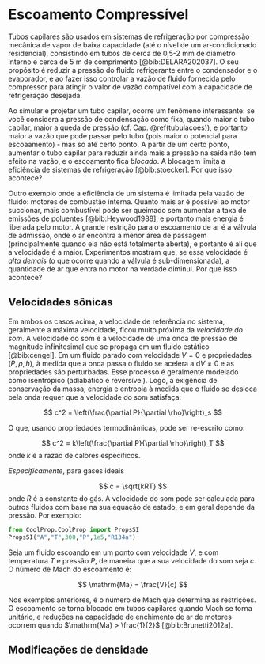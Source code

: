 # Escoamento Compressível {#compressivel}

Tubos capilares são usados em sistemas de refrigeração por compressão mecânica de vapor de baixa capacidade (até o nível de um ar-condicionado residencial), consistindo em tubos de cerca de 0,5-2 mm de diâmetro interno e cerca de 5 m de comprimento [@bib:DELARA202037]. O seu propósito é reduzir a pressão do fluido refrigerante entre o condensador e o evaporador, e ao fazer isso controlar a vazão de fluido fornecida pelo compressor para atingir o valor de vazão compatível com a capacidade de refrigeração desejada.

Ao simular e projetar um tubo capilar, ocorre um fenômeno interessante: se você considera a pressão de condensação como fixa, quando maior o tubo capilar, maior a queda de pressão (cf. Cap. \@ref(tubulacoes)), e portanto maior a vazão que pode passar pelo tubo (pois maior o potencial para escoaamento) - mas só até certo ponto. A partir de um certo ponto, aumentar o tubo capilar para reduzir ainda mais a pressão na saída não tem efeito na vazão, e o escoamento fica *blocado*. A blocagem limita a eficiência de sistemas de refrigeração [@bib:stoecker]. Por que isso acontece?

Outro exemplo onde a eficiência de um sistema é limitada pela vazão de fluido: motores de combustão interna. Quanto mais ar é possível ao motor succionar, mais combustível pode ser queimado sem aumentar a taxa de emissões de poluentes [@bib:Heywood1988], e portanto mais energia é liberada pelo motor. A grande restrição para o escoamento de ar é a válvula de admissão, onde o ar encontra a menor área de passagem (principalmente quando ela não está totalmente aberta), e portanto é ali que a velocidade é a maior. Experimentos mostram que, se essa velocidade é *alta demais* (o que ocorre quando a válvula é sub-dimensionada), a quantidade de ar que entra no motor na verdade diminui. Por que isso acontece?

## Velocidades sônicas

Em ambos os casos acima, a velocidade de referência no sistema, geralmente a máxima velocidade, ficou muito próxima da *velocidade do som*. A velocidade do som é a velocidade de uma onda de pressão de magnitude infinitesimal que se propaga em um fluido estático [@bib:cengel]. Em um fluido parado com velocidade $V = 0$ e propriedades ($P,\rho,h$), à medida que a onda passa o fluido se acelera a $\mathrm{d}V \ne 0$ e as propriedades são perturbadas. Esse processo é geralmente modelado como isentrópico (adiabático e reversível). Logo, a exigência de conservação da massa, energia e entropia à medida que o fluido se desloca pela onda requer que a velocidade do som satisfaça:

$$
c^2 = \left(\frac{\partial P}{\partial \rho}\right)_s
$$

O que, usando propriedades termodinâmicas, pode ser re-escrito como:

$$
c^2 = k\left(\frac{\partial P}{\partial \rho}\right)_T
$$
onde $k$ é a razão de calores específicos.

*Especificamente*, para gases ideais

$$
c = \sqrt{kRT}
$$
onde $R$ é a constante do gás. A velocidade do som pode ser calculada para outros fluidos com base na sua equação de estado, e em geral depende da pressão. Por exemplo:

``` python
from CoolProp.CoolProp import PropsSI
PropsSI("A","T",300,"P",1e5,"R134a")
```

Seja um fluido escoando em um ponto com velocidade $V$, e com temperatura $T$ e pressão $P$, de maneira que a sua velocidade do som seja $c$. O número de Mach do escoamento é:

$$
\mathrm{Ma} = \frac{V}{c}
$$

Nos exemplos anteriores, é o número de Mach que determina as restrições. O escoamento se torna blocado em tubos capilares quando Mach se torna unitário, e reduções na capacidade de enchimento de ar de motores ocorrem quando $\mathrm{Ma} > \frac{1}{2}$ [@bib:Brunetti2012a].

## Modificações de densidade
